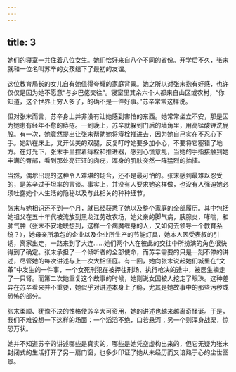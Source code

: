 ```yaml
---
---
---
```

title: 3
---



她们的寝室一共住着八位女生。她们恰好来自八个不同的省份。开学后不久，张末就和一位名叫苏辛的女孩结下了最初的友谊。

这位教育局长的女儿自有她值得夸耀的家庭背景。她之所以对张末抱有好感，也许仅仅是因为她不愿意“与乡巴佬交往”。寝室里其余六个人都来自山区或农村，“你知道，这个世界上穷人多了，的确不是一件好事。”苏辛常常这样说。

但对张末而言，苏辛身上并非没有让她感到害怕的东西。她常常坐立不安，那是因为她患有经年不愈的痔疮。一到晚上，苏辛就躲到门后的墙角里，用高锰酸钾洗屁股。有一次，她竟然提出让张末帮助她将痔栓推进去，因为她自己实在不忍心下手。她趴在床上，叉开优美的双腿，反复叮咛她要多加小心，不要将它塞错了地方。在灯光下，张末手里捏着痔栓和推进器，感到心慌意乱，当她的手指接触到她丰满的臀部，看到那处亮汪汪的肉疣，浑身的肌肤突然一阵猛烈的抽搐。

当然，偶尔出现的这种令人难堪的场合，还不是最可怕的。张末感到最难以忍受的，是苏辛过于坦率的言谈。事实上，并没有人要求她这样做，也没有人强迫她必须吐露她个人生活的隐秘以及与此相关的种种细节。

张末与她相识还不到一个月，就已经获悉了她以及整个家庭的全部履历。其中包括她祖父在五十年代被流放到黑龙江劳改农场，她父亲的脚气病，胰腺炎，哮喘，和肺气肿（张末不安地联想到，这样一个病魔缠身的人，又如何去领导一个教育系统？），她母亲所承包的企业以及企业所生产的节能灯具，她本人因受表叔的引诱，离家出走，一路来到了大连……她们两个人在彼此的交往中所扮演的角色很快得到了确定。张末承担了一个倾听者的全部使命，而苏辛需要的只是一刻不停的讲述，尽管她的每次讲述与上一次大相径庭。有一回，她向张末说起她们城里在“文革”中发生的一件事，一个女死刑犯在被押往刑场、执行枪决的途中，被医生摘走了一只肾。而第二次她重复这个故事的时候，她则说女囚被人挖走了眼珠。这种差异在苏辛看来并不重要，她似乎对讲述本身上了瘾，尤其是她故事中的那些污秽或恐怖的部分。

张末柔顺、犹豫不决的性格使苏辛大可资用，她的讲述也越来越离奇怪诞。于是，我们不难设想一下这样的场面：一个滔滔不绝，口若悬河；另一个则浑身战栗，惊恐万状。

她并不知道苏辛的讲述哪些是真实的，哪些是她凭空虚构出来的，但它无疑为张末封闭式的生活打开了另一扇门窗，也多少印证了她从未经历而又谙熟于心的尘世图景。